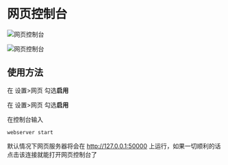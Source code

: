 # 网页控制台

![网页控制台](./web_light.png#light)

![网页控制台](./web_dark.png#dark)

## 使用方法

<Tabs groupId="type">

<TabItem value="lite" label="Serein.Lite" >

在 设置>网页 勾选**启用**

</TabItem>
<TabItem value="plus" label="Serein.Plus">

在 设置>网页 勾选**启用**

</TabItem>

<TabItem value="cli" label="Serein.Cli" >

在控制台输入

```batch
webserver start
```

</TabItem>

</Tabs>

默认情况下网页服务器将会在 http://127.0.0.1:50000 上运行，如果一切顺利的话点击该连接就能打开网页控制台了
